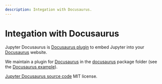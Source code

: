 ```yaml
---
description: Integation with Docusaurus.
---
```



# Integation with Docusaurus

Jupyter Docusaurus is [Docusaurus plugin](https://docusaurus.io/docs/next/using-plugins) to embed Jupyter into your [Docusaurus](https://docusaurus.io) website.

We maintain a plugin for [Docusaurus](https://docusaurus.io) in the [docusaurus](https://github.com/datalayer/jupyter-ui/tree/main/packages/docusaurus) package folder (see the [Docusaurus example](https://github.com/datalayer/jupyter-ui/tree/main/examples/docusaurus)).

<ModalImage
  small="https://datalayer-jupyter-examples.s3.amazonaws.com/jupyter-react-docusaurus.png"
  large="https://datalayer-jupyter-examples.s3.amazonaws.com/jupyter-react-docusaurus.png"
  alt="Jupyter UI Docusaurus"
/>

[Jupyter Docusaurus source code](https://github.com/datalayer/jupyter-ui/tree/main/examples/docusaurus) MIT license.
